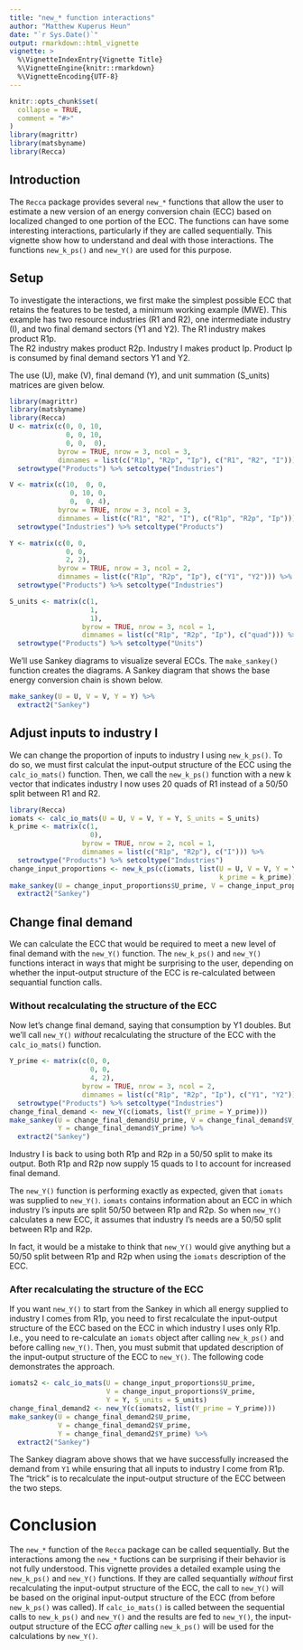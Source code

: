 ```yaml
---
title: "new_* function interactions"
author: "Matthew Kuperus Heun"
date: "`r Sys.Date()`"
output: rmarkdown::html_vignette
vignette: >
  %\VignetteIndexEntry{Vignette Title}
  %\VignetteEngine{knitr::rmarkdown}
  %\VignetteEncoding{UTF-8}
---
```


```r
knitr::opts_chunk$set(
  collapse = TRUE,
  comment = "#>"
)
library(magrittr)
library(matsbyname)
library(Recca)
```

## Introduction

The `Recca` package provides several `new_*` functions that allow the user to estimate a new version
of an energy conversion chain (ECC)
based on localized changed to one portion of the ECC.
The functions can have some interesting interactions, 
particularly if they are called sequentially.
This vignette show how to understand and deal with those interactions.
The functions `new_k_ps()` and `new_Y()` are used for this purpose.


## Setup

To investigate the interactions, 
we first make the simplest possible ECC that retains the features to be tested,
a minimum working example (MWE).
This example has two resource industries (R1 and R2),
one intermediate industry (I), and
two final demand sectors (Y1 and Y2).
The R1 industry makes product R1p.  
The R2 industry makes product R2p. 
Industry I makes product Ip.
Product Ip is consumed by final demand sectors Y1 and Y2.

The use (U), make (V), final demand (Y), and unit summation (S_units) matrices are given below.

```r
library(magrittr)
library(matsbyname)
library(Recca)
U <- matrix(c(0, 0, 10,
              0, 0, 10,
              0, 0,  0),
            byrow = TRUE, nrow = 3, ncol = 3,
            dimnames = list(c("R1p", "R2p", "Ip"), c("R1", "R2", "I"))) %>% 
  setrowtype("Products") %>% setcoltype("Industries")

V <- matrix(c(10,  0, 0,
               0, 10, 0, 
               0,  0, 4), 
            byrow = TRUE, nrow = 3, ncol = 3, 
            dimnames = list(c("R1", "R2", "I"), c("R1p", "R2p", "Ip"))) %>% 
  setrowtype("Industries") %>% setcoltype("Products")

Y <- matrix(c(0, 0,
              0, 0, 
              2, 2),
            byrow = TRUE, nrow = 3, ncol = 2,
            dimnames = list(c("R1p", "R2p", "Ip"), c("Y1", "Y2"))) %>% 
  setrowtype("Products") %>% setcoltype("Industries")

S_units <- matrix(c(1, 
                    1, 
                    1), 
                  byrow = TRUE, nrow = 3, ncol = 1,
                  dimnames = list(c("R1p", "R2p", "Ip"), c("quad"))) %>% 
  setrowtype("Products") %>% setcoltype("Units")
```

We'll use Sankey diagrams to visualize several ECCs. 
The `make_sankey()` function creates the diagrams.
A Sankey diagram that shows the base energy conversion chain is shown below.

```r
make_sankey(U = U, V = V, Y = Y) %>% 
  extract2("Sankey")
```


## Adjust inputs to industry I

We can change the proportion of inputs to industry I using `new_k_ps()`.
To do so, we must first calculat the input-output structure of the ECC 
using the `calc_io_mats()` function.
Then, we call the `new_k_ps()` function with a new k vector
that indicates industry I now uses 20 quads of R1 instead of a 50/50 split between R1 and R2.

```r
library(Recca)
iomats <- calc_io_mats(U = U, V = V, Y = Y, S_units = S_units)
k_prime <- matrix(c(1,
                    0), 
                  byrow = TRUE, nrow = 2, ncol = 1,
                  dimnames = list(c("R1p", "R2p"), c("I"))) %>% 
  setrowtype("Products") %>% setcoltype("Industries")
change_input_proportions <- new_k_ps(c(iomats, list(U = U, V = V, Y = Y, S_units = S_units, 
                                                    k_prime = k_prime)))
make_sankey(U = change_input_proportions$U_prime, V = change_input_proportions$V_prime, Y = Y) %>% 
  extract2("Sankey")
```


## Change final demand

We can calculate the ECC that would be required to meet a new level of final demand
with the `new_Y()` function. 
The `new_k_ps()` and `new_Y()` functions interact in ways that might be surprising to the user, 
depending on whether the input-output structure of the ECC is re-calculated 
between sequantial function calls. 


### Without recalculating the structure of the ECC

Now let's change final demand, saying that consumption by Y1 doubles.
But we'll call `new_Y()` *without* recalculating the structure of the ECC with the `calc_io_mats()` function.

```r
Y_prime <- matrix(c(0, 0,
                    0, 0, 
                    4, 2),
                  byrow = TRUE, nrow = 3, ncol = 2,
                  dimnames = list(c("R1p", "R2p", "Ip"), c("Y1", "Y2"))) %>% 
  setrowtype("Products") %>% setcoltype("Industries")
change_final_demand <- new_Y(c(iomats, list(Y_prime = Y_prime)))
make_sankey(U = change_final_demand$U_prime, V = change_final_demand$V_prime, 
            Y = change_final_demand$Y_prime) %>% 
  extract2("Sankey")
```

Industry I is back to using both R1p and R2p in a 50/50 split to make its output.
Both R1p and R2p now supply 15 quads to I to account for increased final demand.

The `new_Y()` function is performing exactly as expected, 
given that `iomats` was supplied to `new_Y()`.
`iomats` contains information about an ECC in which industry I's inputs are split 50/50 between R1p and R2p.
So when `new_Y()` calculates a new ECC, 
it assumes that industry I's needs are a 50/50 split between R1p and R2p.

In fact, it would be a mistake to think that `new_Y()` would give anything but a 50/50 split between R1p and R2p
when using the `iomats` description of the ECC.


### After recalculating the structure of the ECC

If you want `new_Y()` to start from the Sankey in which all energy supplied to industry I
comes from R1p, you need to first recalculate the input-output structure of the ECC
based on the ECC in which industry I uses only R1p.
I.e., you need to re-calculate an `iomats` object after calling `new_k_ps()`
and before calling `new_Y()`.
Then, you must submit that updated description of the input-output structure of the ECC to `new_Y()`.
The following code demonstrates the approach.

```r
iomats2 <- calc_io_mats(U = change_input_proportions$U_prime, 
                        V = change_input_proportions$V_prime, 
                        Y = Y, S_units = S_units)
change_final_demand2 <- new_Y(c(iomats2, list(Y_prime = Y_prime)))
make_sankey(U = change_final_demand2$U_prime, 
            V = change_final_demand2$V_prime, 
            Y = change_final_demand2$Y_prime) %>% 
  extract2("Sankey")
```

The Sankey diagram above shows that we have successfully increased the demand from `Y1` while 
ensuring that all inputs to industry I come from R1p.
The "trick" is to recalculate the input-output structure of the ECC between the two steps.


# Conclusion

The `new_*` function of the `Recca` package can be called sequentially.
But the interactions among the `new_*` fuctions can be surprising
if their behavior is not fully understood. 
This vignette provides a detailed example using the
`new_k_ps()` and `new_Y()` functions.
If they are called sequantially *without* first recalculating the input-output structure of the ECC,
the call to `new_Y()` will be based on the original input-output structure of the ECC
(from before `new_k_ps()` was called).
If `calc_io_mats()` is called between the sequential calls to `new_k_ps()` and `new_Y()`
and the results are fed to `new_Y()`, 
the input-output structure of the ECC *after* calling `new_k_ps()` will be used for 
the calculations by `new_Y()`.
